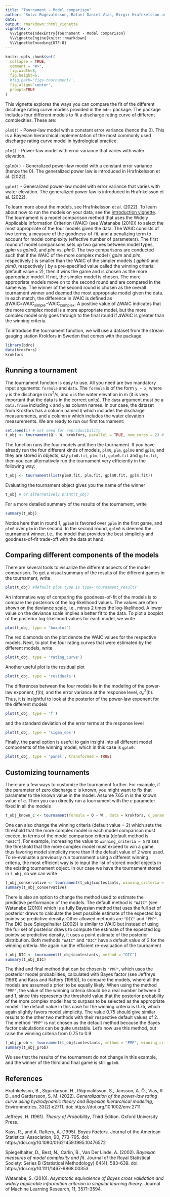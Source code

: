 ```yaml
---
title: "Tournament - Model comparison"
author: "Solvi Rognvaldsson, Rafael Daniel Vias, Birgir Hrafnkelsson and Axel Orn Jansson"
date:
output: rmarkdown::html_vignette
vignette: >
  %\VignetteIndexEntry{Tournament - Model comparison}
  %\VignetteEngine{knitr::rmarkdown}
  %\VignetteEncoding{UTF-8}
---
```


```r
knitr::opts_chunk$set(
  collapse = TRUE,
  comment = "#>",
  fig.width=8, 
  fig.height=6, 
  #fig.path='figs-tournament/',
  fig.align='center',
  prompt=TRUE
)
```

This vignette explores the ways you can compare the fit of the different discharge rating curve models provided in the `bdrc` package. The package includes four different models to fit a discharge rating curve of different complexities. These are:

```plm0() ``` - Power-law model with a constant error variance (hence the 0). This is a Bayesian hierarchical implementation of the most commonly used discharge rating curve model in hydrological practice.

```plm() ``` - Power-law model with error variance that varies with water elevation.

```gplm0() ``` - Generalized power-law model with a constant error variance (hence the 0). The generalized power law is introduced in Hrafnkelsson et al. (2022).

```gplm() ``` - Generalized power-law model with error variance that varies with water elevation. The generalized power law is introduced in Hrafnkelsson et al. (2022).


To learn more about the models, see Hrafnkelsson et al. (2022). To learn about how to run the models on your data, see the [introduction vignette](introduction.html). The tournament is a model comparison method that uses the Widely Applicable Information Criterion (WAIC) (see Watanabe (2010)) to select the most appropriate of the four models given the data. The WAIC consists of two terms, a measure of the goodness-of-fit, and a penalizing term to account for model complexity (effective number of parameters). The first round of model comparisons sets up two games between model types, _gplm_ vs _gplm0_, and _plm_ vs. _plm0_. The two comparisons are conducted such that if the WAIC of the more complex model ( _gplm_ and _plm_, respectively ) is smaller than the WAIC of the simpler models ( _gplm0_ and _plm0_, respectively ) by a pre-specified value called the winning criteria (default value = 2), then it wins the game and is chosen as the more appropriate model. If not, the simpler model is chosen. The more appropriate models move on to the second round and are compared in the same way. The winner of the second round is chosen as the overall tournament winner and deemed the most appropriate model given the data. In each match, the difference in WAIC is defined as $\Delta$WAIC$=$WAIC$_{\text{simple}}-$WAIC$_{\text{complex}}$. A positive value of $\Delta$WAIC indicates that the more complex model is a more appropriate model, but the more complex model only goes through to the final round if $\Delta$WAIC is greater than the winning criteria.

To introduce the tournament function, we will use a dataset from the stream gauging station Krokfors in Sweden that comes with the package:
```r
library(bdrc)
data(krokfors)
krokfors
```

## Running a tournament
The tournament function is easy to use. All you need are two mandatory input arguments: `formula` and `data`. The `formula` is of the form `y ~ x`, where `y` is the discharge in m$^3/$s, and `x` is the water elevation in m (it is very important that the data is in the correct units). The `data` argument must be a `data.frame` including `x` and `y` as column names. In our case, the dataset from Krokfors has a column named `Q` which includes the discharge measurements, and a column `W` which includes the water elevation measurements. We are ready to run our first tournament:
```r
set.seed(1) # set seed for reproducibility
t_obj <- tournament(Q ~ W, krokfors, parallel = TRUE, num_cores = 2) # by default parallel=TRUE and the number of cores is detected on the machine
```

The function runs the four models and then the tournament. If you have already run the four different kinds of models, `plm0`, `plm`, `gplm0` and `gplm`, and they are stored in objects, say `plm0.fit`, `plm.fit`, `gplm0.fit` and `gplm.fit`, then you can alternatively run the tournament very efficiently in the following way:
```r
t_obj <- tournament(list(plm0.fit, plm.fit, gplm0.fit, gplm.fit))
```

Evaluating the tournament object gives you the name of the winner
```r
t_obj # or alternatively print(t_obj)
```

For a more detailed summary of the results of the tournament, write
```r
summary(t_obj)
```

Notice here that in round 1, `gplm0` is favored over `gplm` in the first game, and `plm0` over `plm` in the second. In the second round, `gplm0` is deemed the tournament winner, i.e., the model that provides the best simplicity and goodness-of-fit trade-off with the data at hand. 

## Comparing different components of the models
There are several tools to visualize the different aspects of the model comparison. To get a visual summary of the results of the different games in the tournament, write

```r
plot(t_obj) #default plot type is type='tournament_results'
```

An informative way of comparing the goodness-of-fit of the models is to compare the posteriors of the log-likelihood values. The values are often shown on the deviance scale, i.e., minus 2 times the log-likelihood. A lower value on the deviance scale implies a better fit to the data. To plot a boxplot of the posterior log-likelihood values for each model, we write
```r
plot(t_obj, type = 'boxplot')
```

The red diamonds on the plot denote the WAIC values for the respective models. Next, to plot the four rating curves that were estimated by the different models, write
```r
plot(t_obj, type = 'rating_curve')
```

Another useful plot is the residual plot 
```r
plot(t_obj, type = 'residuals')
```

The differences between the four models lie in the modeling of the power-law exponent, $f(h)$, and the error variance at the response level, $\sigma^2_{\varepsilon}(h)$. Thus, it is insightful to look at the posterior of the power-law exponent for the different models
```r
plot(t_obj, type = 'f')
```

and the standard deviation of the error terms at the response level
```r
plot(t_obj, type = 'sigma_eps')
```

Finally, the panel option is useful to gain insight into all different model components of the winning model, which in this case is `gplm0`:
```r
plot(t_obj, type = 'panel', transformed = TRUE)
```

## Customizing tournaments
There are a few ways to customize the tournament further. For example, if the parameter of zero discharge $c$ is known, you might want to fix that parameter to the known value in the model. Assume $7.65$ m is the known value of $c$. Then you can directly run a tournament with the $c$ parameter fixed in all the models
```r
t_obj_known_c <- tournament(formula = Q ~ W , data = krokfors, c_param = 7.65)
```

One can also change the winning criteria (default value = 2) which sets the threshold that the more complex model in each model comparison must exceed, in terms of the model comparison criteria (default method is `"WAIC"`). For example, increasing the value to `winning_criteria = 5` raises the threshold that the more complex model must exceed to win a game, thus favoring model simplicity more than if the default value of 2 were used. To re-evaluate a previously run tournament using a different winning criteria, the most efficient way is to input the list of stored model objects in the existing tournament object. In our case we have the tournament stored in `t_obj`, so we can write
```r
t_obj_conservative <- tournament(t_obj$contestants, winning_criteria = 5)
summary(t_obj_conservative)
```

There is also an option to change the method used to estimate the predictive performance of the models. The default method is `"WAIC"` (see Watanabe (2010)) which is a fully Bayesian method that uses the full set of posterior draws to calculate the best possible estimate of the expected log pointwise predictive density. Other allowed methods are `"DIC"` and `"PMP"`. The DIC (see Spiegelhalter (2002)) is similar to WAIC but instead of using the full set of posterior draws to compute the estimate of the expected log pointwise predictive density, it uses a point estimate of the posterior distribution. Both methods `"WAIC"` and `"DIC"` have a default value of 2 for the winning criteria. We again run the efficient re-evaluation of the tournament
```r
t_obj_DIC <- tournament(t_obj$contestants, method = "DIC")
summary(t_obj_DIC)
```

The third and final method that can be chosen is `"PMP"`, which uses the posterior model probabilities, calculated with Bayes factor (see Jeffreys (1961) and Kass and Raftery (1995)), to compare the models, where all the models are assumed a priori to be equally likely. When using the method `"PMP"`, the value of the winning criteria should be a real number between 0 and 1, since this represents the threshold value that the posterior probability of the more complex model has to surpass to be selected as the appropriate model. The default value in this case for the winning criteria is 0.75, which again slightly favors model simplicity. The value 0.75 should give similar results to the other two methods with their respective default values of 2. The method `"PMP"` is not chosen as the default method because the Bayes factor calculations can be quite unstable. Let's now use this method, but raise the winning criteria from 0.75 to 0.9 
```r
t_obj_prob <- tournament(t_obj$contestants, method = "PMP", winning_criteria = 0.9)
summary(t_obj_prob) 
```

We see that the results of the tournament do not change in this example, and the winner of the third and final game is still `gplm0`.

## References

Hrafnkelsson, B., Sigurdarson, H., Rögnvaldsson, S., Jansson, A. Ö., Vias, R. D., and Gardarsson, S. M. (2022). *Generalization of the power-law rating curve using hydrodynamic theory and Bayesian hierarchical modeling*, Environmetrics, 33(2):e2711. doi: https://doi.org/10.1002/env.2711

Jeffreys, H. (1961). *Theory of Probability*, Third Edition. Oxford University Press.

Kass, R., and A. Raftery, A. (1995). *Bayes Factors*. Journal of the American Statistical Association, 90, 773-795. doi: https://doi.org/10.1080/01621459.1995.10476572

Spiegelhalter, D., Best, N., Carlin, B., Van Der Linde, A. (2002). *Bayesian measures of model complexity and fit*. Journal of the Royal Statistical Society: Series B (Statistical Methodology) 64(4), 583–639. doi: https://doi.org/10.1111/1467-9868.00353

Watanabe, S. (2010). *Asymptotic equivalence of Bayes cross validation and widely applicable information criterion in singular learning theory*. Journal of Machine Learning Research, 11, 3571–3594.
